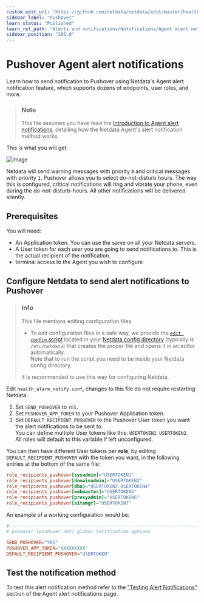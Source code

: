 ```yaml
---
custom_edit_url: "https://github.com/netdata/netdata/edit/master/health/notifications/pushover/README.md"
sidebar_label: "PushOver"
learn_status: "Published"
learn_rel_path: "Alerts and notifications/Notifications/Agent alert notifications"
sidebar_position: "286.0"
---
```

# Pushover Agent alert notifications

Learn how to send notification to Pushover using Netdata's Agent alert notification
feature, which supports dozens of endpoints, user roles, and more.

> ### Note
>
> This file assumes you have read the [Introduction to Agent alert notifications](/docs/alerts-and-notifications/notifications/agent-alert-notifications), detailing how the Netdata Agent's alert notification method works.

This is what you will get:  

![image](https://user-images.githubusercontent.com/70198089/229842244-4ac998bb-6158-4955-ac2d-766a9999cc98.png)

Netdata will send warning messages with priority `0` and critical messages with priority `1`. Pushover allows you to select do-not-disturb hours. The way this is configured, critical notifications will ring and vibrate your phone, even during the do-not-disturb-hours. All other notifications will be delivered silently.

## Prerequisites

You will need:

- An Application token. You can use the same on all your Netdata servers.
- A User token for each user you are going to send notifications to. This is the actual recipient of the notification.
- terminal access to the Agent you wish to configure

## Configure Netdata to send alert notifications to Pushover

> ### Info
>
> This file mentions editing configuration files.  
>
> - To edit configuration files in a safe way, we provide the [`edit config` script](/docs/getting-started/manage-and-configure/configuration#use-edit-config-to-edit-configuration-files) located in your [Netdata config directory](/docs/getting-started/manage-and-configure/configuration#the-netdata-config-directory) (typically is `/etc/netdata`) that creates the proper file and opens it in an editor automatically.  
> Note that to run the script you need to be inside your Netdata config directory.
>
> It is recommended to use this way for configuring Netdata.

Edit `health_alarm_notify.conf`, changes to this file do not require restarting Netdata:

1. Set `SEND_PUSHOVER` to `YES`.
2. Set `PUSHOVER_APP_TOKEN` to your Pushover Application token.
3. Set `DEFAULT_RECIPIENT_PUSHOVER` to the Pushover User token you want the alert notifications to be sent to.  
   You can define multiple User tokens like this: `USERTOKEN1 USERTOKEN2`.  
   All roles will default to this variable if left unconfigured.

You can then have different User tokens per **role**, by editing `DEFAULT_RECIPIENT_PUSHOVER` with the token you want, in the following entries at the bottom of the same file:

```conf
role_recipients_pushover[sysadmin]="USERTOKEN1"
role_recipients_pushover[domainadmin]="USERTOKEN2"
role_recipients_pushover[dba]="USERTOKEN3 USERTOKEN4"
role_recipients_pushover[webmaster]="USERTOKEN5"
role_recipients_pushover[proxyadmin]="USERTOKEN6"
role_recipients_pushover[sitemgr]="USERTOKEN7"
```

An example of a working configuration would be:

```conf
#------------------------------------------------------------------------------
# pushover (pushover.net) global notification options

SEND_PUSHOVER="YES"
PUSHOVER_APP_TOKEN="XXXXXXXXX"
DEFAULT_RECIPIENT_PUSHOVER="USERTOKEN"
```

## Test the notification method

To test this alert notification method refer to the ["Testing Alert Notifications"](/docs/alerts-and-notifications/notifications/agent-alert-notifications#testing-alert-notifications) section of the Agent alert notifications page.
